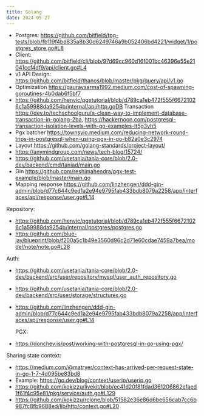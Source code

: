 ```yaml
---
title: Golang
date: 2024-05-27
---
```


- Postgres: https://github.com/bitfield/tpg-tests/blob/fb119f4bd835a8b30d6249746a9b052406bd4221/widget/1/postgres_store.go#L8
- Client: https://github.com/bitfield/cli/blob/97d69cc960d16f001bc46396e55e21041ccf4df9/api/client.go#L4
- v1 API Design: https://github.com/bitfield/thanos/blob/master/pkg/query/api/v1.go
- Optimization https://gauravsarma1992.medium.com/cost-of-spawning-goroutines-4b0dab6f5bf7
- https://github.com/henvic/pgxtutorial/blob/d789ca1eb472f555f66721026c1a59988da9254b/internal/api/http.goDB Transaction https://dev.to/techschoolguru/a-clean-way-to-implement-database-transaction-in-golang-2ba, https://hackernoon.com/postgresql-transaction-isolation-levels-with-go-examples-lt5g3yh5
- Pgx batcher https://townsyio.medium.com/reducing-network-round-trips-in-postgresql-when-using-pgx-in-go-b82a0e3c2974
- Layout https://github.com/golang-standards/project-layout/
- https://anymindgroup.com/news/tech-blog/15724/
- https://github.com/usetania/tania-core/blob/2.0-dev/backend/cmd/taniad/main.go
- Gin https://github.com/reshimahendra/pgx-test-example/blob/master/main.go
- Mapping response https://github.com/linzhengen/ddd-gin-admin/blob/d77c644c9ed1a2e94e9795fab433bdb8079a2258/app/interfaces/api/response/user.go#L14

Repository:
- https://github.com/henvic/pgxtutorial/blob/d789ca1eb472f555f66721026c1a59988da9254b/internal/postgres/postgres.go
- https://github.com/blue-jay/blueprint/blob/f200a5c1b49e3560d96c2d71e60cdae7459a7bea/model/note/note.go#L28

Auth:
- https://github.com/usetania/tania-core/blob/2.0-dev/backend/src/user/repository/mysql/user_auth_repository.go
- https://github.com/usetania/tania-core/blob/2.0-dev/backend/src/user/storage/structures.go
- https://github.com/linzhengen/ddd-gin-admin/blob/d77c644c9ed1a2e94e9795fab433bdb8079a2258/app/interfaces/api/response/user.go#L14

	PGX:
- https://donchev.is/post/working-with-postgresql-in-go-using-pgx/

Sharing state context:
- https://medium.com/@matryer/context-has-arrived-per-request-state-in-go-1-7-4d095be83bd8
- Example: https://go.dev/blog/context/userip/userip.go
- https://github.com/kokizzu/livekit/blob/ec41d20f81fdad361206862efaed1f61f4c95e81/pkg/service/auth.go#L129
- https://github.com/kokizzu/rclone/blob/51582e36e86d6be656cab7cc6b987fc8fb9688ed/lib/http/context.go#L20
